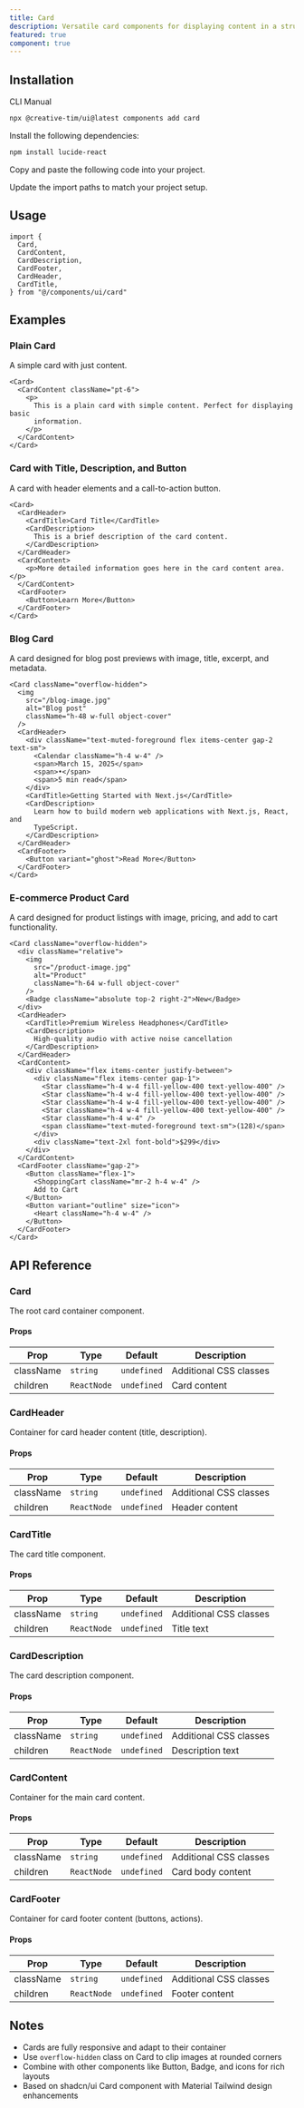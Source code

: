 ```yaml
---
title: Card
description: Versatile card components for displaying content in a structured, visually appealing format.
featured: true
component: true
---
```


<ComponentPreview
  name="card-demo"
  description="A collection of card variations."
/>

## Installation

<CodeTabs>

<TabsList>
  <TabsTrigger value="cli">CLI</TabsTrigger>
  <TabsTrigger value="manual">Manual</TabsTrigger>
</TabsList>
<TabsContent value="cli">

```bash
npx @creative-tim/ui@latest components add card
```

</TabsContent>

<TabsContent value="manual">

<Steps>

<Step>Install the following dependencies:</Step>

```bash
npm install lucide-react
```

<Step>Copy and paste the following code into your project.</Step>

<ComponentSource name="card" title="components/ui/card.tsx" />

<Step>Update the import paths to match your project setup.</Step>

</Steps>

</TabsContent>

</CodeTabs>

## Usage

```tsx showLineNumbers
import {
  Card,
  CardContent,
  CardDescription,
  CardFooter,
  CardHeader,
  CardTitle,
} from "@/components/ui/card"
```

## Examples

### Plain Card

A simple card with just content.

<ComponentPreview
  name="card-plain"
  description="A plain card with basic content."
/>

```tsx showLineNumbers {3-9}
<Card>
  <CardContent className="pt-6">
    <p>
      This is a plain card with simple content. Perfect for displaying basic
      information.
    </p>
  </CardContent>
</Card>
```

### Card with Title, Description, and Button

A card with header elements and a call-to-action button.

<ComponentPreview
  name="card-with-button"
  description="A card with title, description, and action button."
/>

```tsx showLineNumbers {3-16}
<Card>
  <CardHeader>
    <CardTitle>Card Title</CardTitle>
    <CardDescription>
      This is a brief description of the card content.
    </CardDescription>
  </CardHeader>
  <CardContent>
    <p>More detailed information goes here in the card content area.</p>
  </CardContent>
  <CardFooter>
    <Button>Learn More</Button>
  </CardFooter>
</Card>
```

### Blog Card

A card designed for blog post previews with image, title, excerpt, and metadata.

<ComponentPreview
  name="card-blog"
  description="A blog post card with image and metadata."
/>

```tsx showLineNumbers {3-24}
<Card className="overflow-hidden">
  <img
    src="/blog-image.jpg"
    alt="Blog post"
    className="h-48 w-full object-cover"
  />
  <CardHeader>
    <div className="text-muted-foreground flex items-center gap-2 text-sm">
      <Calendar className="h-4 w-4" />
      <span>March 15, 2025</span>
      <span>•</span>
      <span>5 min read</span>
    </div>
    <CardTitle>Getting Started with Next.js</CardTitle>
    <CardDescription>
      Learn how to build modern web applications with Next.js, React, and
      TypeScript.
    </CardDescription>
  </CardHeader>
  <CardFooter>
    <Button variant="ghost">Read More</Button>
  </CardFooter>
</Card>
```

### E-commerce Product Card

A card designed for product listings with image, pricing, and add to cart functionality.

<ComponentPreview
  name="card-ecommerce"
  description="An e-commerce product card with pricing and actions."
/>

```tsx showLineNumbers {3-39}
<Card className="overflow-hidden">
  <div className="relative">
    <img
      src="/product-image.jpg"
      alt="Product"
      className="h-64 w-full object-cover"
    />
    <Badge className="absolute top-2 right-2">New</Badge>
  </div>
  <CardHeader>
    <CardTitle>Premium Wireless Headphones</CardTitle>
    <CardDescription>
      High-quality audio with active noise cancellation
    </CardDescription>
  </CardHeader>
  <CardContent>
    <div className="flex items-center justify-between">
      <div className="flex items-center gap-1">
        <Star className="h-4 w-4 fill-yellow-400 text-yellow-400" />
        <Star className="h-4 w-4 fill-yellow-400 text-yellow-400" />
        <Star className="h-4 w-4 fill-yellow-400 text-yellow-400" />
        <Star className="h-4 w-4 fill-yellow-400 text-yellow-400" />
        <Star className="h-4 w-4" />
        <span className="text-muted-foreground text-sm">(128)</span>
      </div>
      <div className="text-2xl font-bold">$299</div>
    </div>
  </CardContent>
  <CardFooter className="gap-2">
    <Button className="flex-1">
      <ShoppingCart className="mr-2 h-4 w-4" />
      Add to Cart
    </Button>
    <Button variant="outline" size="icon">
      <Heart className="h-4 w-4" />
    </Button>
  </CardFooter>
</Card>
```

## API Reference

### Card

The root card container component.

#### Props

| Prop      | Type        | Default     | Description            |
| --------- | ----------- | ----------- | ---------------------- |
| className | `string`    | `undefined` | Additional CSS classes |
| children  | `ReactNode` | `undefined` | Card content           |

### CardHeader

Container for card header content (title, description).

#### Props

| Prop      | Type        | Default     | Description            |
| --------- | ----------- | ----------- | ---------------------- |
| className | `string`    | `undefined` | Additional CSS classes |
| children  | `ReactNode` | `undefined` | Header content         |

### CardTitle

The card title component.

#### Props

| Prop      | Type        | Default     | Description            |
| --------- | ----------- | ----------- | ---------------------- |
| className | `string`    | `undefined` | Additional CSS classes |
| children  | `ReactNode` | `undefined` | Title text             |

### CardDescription

The card description component.

#### Props

| Prop      | Type        | Default     | Description            |
| --------- | ----------- | ----------- | ---------------------- |
| className | `string`    | `undefined` | Additional CSS classes |
| children  | `ReactNode` | `undefined` | Description text       |

### CardContent

Container for the main card content.

#### Props

| Prop      | Type        | Default     | Description            |
| --------- | ----------- | ----------- | ---------------------- |
| className | `string`    | `undefined` | Additional CSS classes |
| children  | `ReactNode` | `undefined` | Card body content      |

### CardFooter

Container for card footer content (buttons, actions).

#### Props

| Prop      | Type        | Default     | Description            |
| --------- | ----------- | ----------- | ---------------------- |
| className | `string`    | `undefined` | Additional CSS classes |
| children  | `ReactNode` | `undefined` | Footer content         |

## Notes

- Cards are fully responsive and adapt to their container
- Use `overflow-hidden` class on Card to clip images at rounded corners
- Combine with other components like Button, Badge, and icons for rich layouts
- Based on shadcn/ui Card component with Material Tailwind design enhancements
